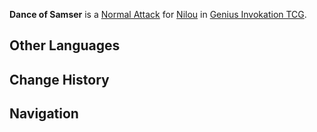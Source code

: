 {{About|the Character Card Skill for [[Genius Invokation TCG]]|the Playable Character Talent|Dance of Samser}}
{{Genius Invokation TCG Skill Infobox
|title      = Dance of Samser
|image      = Dance of Samser Character Card Skill.png
|type       = Normal Attack
|character  = Nilou
|element    = Hydro
|matching   = 1
|unaligned  = 2
|effect     = Deals 2 {{Color|Physical DMG}}.
|order      = 1
}}
'''Dance of Samser''' is a [[Character Card Normal Attack|Normal Attack]] for [[Nilou (Character Card)|Nilou]] in [[Genius Invokation TCG]].

==Other Languages==
{{Other Languages|Transclude=Dance of Samser}}

==Change History==
{{Change History|4.2}}

==Navigation==
{{Genius Invokation TCG Skill Navbox|Nilou}}